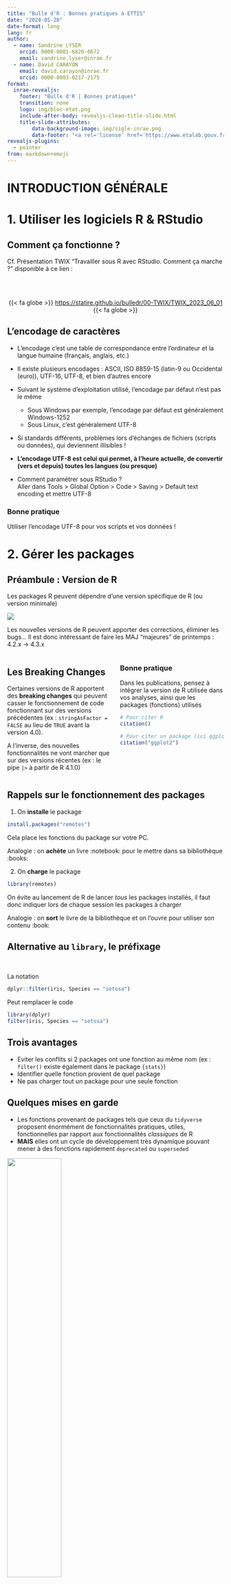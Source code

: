 ```yaml
---
title: "Bulle d'R : Bonnes pratiques à ETTIS"
date: "2024-05-28"
date-format: long
lang: fr  
author:
  - name: Sandrine LYSER
    orcid: 0000-0001-6820-0672
    email: sandrine.lyser@inrae.fr
  - name: David CARAYON
    email: david.carayon@inrae.fr
    orcid: 0000-0003-0217-2175
format: 
  inrae-revealjs:
    footer: "Bulle d'R | Bonnes pratiques"
    transition: none
    logo: img/bloc-etat.png
    include-after-body: revealjs-clean-title-slide.html
    title-slide-attributes:
        data-background-image: img/sigle-inrae.png
        data-footer: "<a rel='license' href='https://www.etalab.gouv.fr/licence-ouverte-open-licence/'><img alt='Creative Commons License' style='border-width:0; width:200px' src='https://www.etalab.gouv.fr/wp-content/uploads/2011/10/licence-ouverte-open-licence.gif' /><br></a>Présentation diffusée sous <a rel='license' href='https://www.etalab.gouv.fr/licence-ouverte-open-licence/'>Licence ouverte</a>."
revealjs-plugins:
  - pointer
from: markdown+emoji
---
```


# INTRODUCTION GÉNÉRALE {.inverse}

# 1. Utiliser les logiciels R & RStudio {.inverse}

## Comment ça fonctionne ?

Cf. Présentation TWIX "Travailler sous R avec RStudio. Comment ça marche ?" disponible à ce lien :

<br>
<br>

<center>

{{< fa globe >}} [https://statire.github.io/bulledr/00-TWIX/TWIX_2023_06_01](https://statire.github.io/bulledr/00-TWIX/TWIX_2023_06_01){target="_blank"} {{< fa globe >}}

</center>


## L'encodage de caractères

- L'encodage c'est une table de correspondance entre l'ordinateur et la langue  humaine (français, anglais, etc.)

- Il existe plusieurs encodages : ASCII, ISO 8859-15 (latin-9 ou Occidental (euro)), UTF-16, UTF-8, et bien d'autres encore

- Suivant le système d'exploitation utilisé, l'encodage par défaut n'est pas le même
  * Sous Windows par exemple, l'encodage par défaut est généralement Windows-1252
  * Sous Linux, c'est généralement UTF-8  

- Si standards différents, problèmes lors d'échanges de fichiers (scripts ou données), qui deviennent illisibles !  

- **L'encodage UTF-8 est celui qui permet, à l'heure actuelle, de convertir (vers et depuis) toutes les langues (ou presque)**  

- Comment paramétrer sous RStudio ?  
Aller dans Tools > Global Option > Code > Saving > Default text encoding et mettre UTF-8


::: {.callout-tip appearance="minimal"}
### Bonne pratique
Utiliser l'encodage UTF-8 pour vos scripts et vos données !
:::

# 2. Gérer les packages {.inverse}

## Préambule : Version de R

Les packages R peuvent dépendre d'une version spécifique de R (ou version minimale)

![](img/vers_R.png)

Les nouvelles versions de R peuvent apporter des corrections, éliminer les bugs... Il est donc intéressant de faire les MAJ "majeures" de printemps : 4.2.x $\rightarrow$ 4.3.x 

:::: {.columns}

::: {.column width="50%"}
::: {.callout-caution}
## Les Breaking Changes
Certaines versions de R apportent des **breaking changes** qui peuvent casser le fonctionnement de code fonctionnant sur des versions précédentes (ex : `stringAsFactor = FALSE` au lieu de `TRUE` avant la version 4.0). 

A l'inverse, des nouvelles fonctionnalités ne vont marcher que sur des versions récentes (ex : le pipe `|>` à partir de R 4.1.0)
:::
:::

::: {.column width="50%"}
::: {.callout-tip appearance="minimal"}
### Bonne pratique
Dans les publications, pensez à intégrer la version de R utilisée dans vos analyses, ainsi que les packages (fonctions) utilisés
```r
# Pour citer R
citation()

# Pour citer un package (ici ggplot2)
citation("ggplot2")
```
:::
:::
::::

## Rappels sur le fonctionnement des packages

1) On **installe** le package

```r
install.packages("remotes")
```
Cela place les fonctions du package sur votre PC.

::: {.callout-tip appearance="minimal" icon=false}
Analogie : on **achète** un livre :notebook: pour le mettre dans sa bibliothèque :books:
:::

::: {.fragment}

2)  On **charge** le package

```r
library(remotes)
```
On évite au lancement de R de lancer *tous* les packages installés, il faut donc indiquer lors de chaque session les packages à charger

::: {.callout-tip appearance="minimal" icon=false}
Analogie : on **sort** le livre de la bibliothèque et on l'ouvre pour utiliser son contenu :book:
:::
:::

## Alternative au `library`, le préfixage

<br>

La notation

```r
dplyr::filter(iris, Species == "setosa")
```

Peut remplacer le code

```r
library(dplyr)
filter(iris, Species == "setosa")
```

:::{.fragment}

::: {.callout-tip}
## Trois avantages
* Eviter les conflits si 2 packages ont une fonction au même nom (ex : `filter()` existe également dans le package `{stats}`)
* Identifier quelle fonction provient de quel package
* Ne pas charger tout un package pour une seule fonction
:::
:::

## Quelques mises en garde

* Les fonctions provenant de packages tels que ceux  du `tidyverse` proposent énormément de fonctionnalités pratiques, utiles, fonctionnelles par rapport aux fonctionnalités *classiques* de R
* **MAIS** elles ont un cycle de développement très dynamique pouvant mener à des fonctions rapidement `deprecated` ou `superseded`

![](img/lifecycle.png){fig-align="center" width="50%"}

::: {.fragment}
::: {.callout-tip appearance="minimal"}
### Bonne pratique
* Privilégier, lorsque c'est possible, les fonctions/packages les plus **stables** possible
:::
:::

#  3. Structurer ses scripts {.inverse}

## Penser reproductibilité
 
**Un principe :** on code pour les autres, en organisant son travail et en automatisant le plus possible


::: {.callout-tip appearance="minimal"}
### Bonnes pratiques
* Noms des fichiers & variables explicites, suivant les conventions de nommage (cf. @sec-convnom)
* Distinguer variables d'origine et variables créées en adoptant une règle de convention (par ex. utiliser `recod` en préfixe ou siffixe du nom des variables)
* Distinguer variables d'origine et variables créées en adoptant une règle de convention (par ex. utiliser `recod` en préfixe ou suffixe du nom des variables)
* Utilisation des chemins relatifs dans les programmes pour exécuter sans problème le code sur un autre ordinateur
* Coder de façon compréhensible avec des commentaires (aucune documentation supplémentaire ne devrait être fournie).
L'ajout des commentaires se fait en ajoutant `#` en début de ligne (raccourci clavier `CRTL + MAJ + C`)
* Identification de l'ordre d’exécution des programmes pour ré-exécution facilitée de tous les programmes
:::

::: {.callout-note}
## A noter
Ces grands principes ne sont pas exclusifs à R, ils sont valables quel que soit le langage de programmation
:::

## Respecter des règles pour faciliter la lecture (1/2)

- L'opérateur d'affectation est  `<-`

- Retour à la ligne régulièrement (**la longueur maximale recommandée d'une ligne est 80 caractères**) et après chaque pipe (`%>%` ou `|>`) 

- L'indentation se fait grâce à la touche `TAB`. Le raccourci `Ctrl+I` sert à réindenter les lignes de code sélectionnées

- Les opérateurs qui lient les objets entre eux `(=, +, -, <-, etc.)` sont entourés d'espaces

- Les opérateurs qui modifient un objet ou sélectionnent une partie d'un objet `(:, !!, $, @, [, ], [[, ]])` ne sont pas entourés d'espaces

```r
# On écrit 
1 + 1 = 2
dataframe$variable

# et non 
1+1=2
dataframe $ variable
```

## Respecter des règles pour faciliter la lecture (2/2)
- On insère un espace après la virgule mais pas avant, comme en français !

- On ne met pas d'espace avant ou après les parenthèses

- En revanche, les opérateurs de comparaison doivent être entourés d'espace pour ne pas être mal interprétés par R

```r
# On écrit
mean(x, na.rm = TRUE)  
1 < -10

# et non 
mean ( x , na.rm = TRUE )
1<-10
```

::: {.callout-note}
## A noter
RStudio signale les erreurs dans la marge des scripts
![](img/script.png)
:::


## Structurer son code

::: {.callout-tip appearance="minimal"}
### Bonnes pratiques

- Commencer l’écriture du script par les métadonnées (titre auteur, date, version de R, encodage, etc.)
- Ajouter la liste des packages utilisés et leur version
```r
# "à la main" lorsqu'on charge les packages
library(tidyverse)    # v1.3.2
library(dplyr)        # v1.1.0

# automatique
packages_utilises <- sessionInfo()
```
- Structurer en parties, sous-parties, grâce au raccourci `CTRL + MAJ + R ` ou à l'addin `strcode`
```r
#  Titre 1 -------------------------------------
## Titre 2 -------------------------------------

# ou bien 

#   ____________________________________________________________________________
#   Titre 1                                                                 ####

##  ............................................................................
##  Titre 2                                                                 ####
```
:::

## Si on n'est pas à l'aise avec l'écriture de codes...

Il existe des alternatives 'clic-bouton' :

- le package/addin [{esquisse}](https://dreamrs.github.io/esquisse/){target="_blank"} pour créer des graphiques en ggplot
![](img/logo_esquisse.png){fig-align="center" width="20%"}
- le package [{Factoshiny}](http://factominer.free.fr/graphs/factoshiny-fr.html){target="_blank"} pour améliorer facilement et de façon interactive les graphiques issus d'analyses factorielles (ACP, ACM, AFM, etc.) pour les rendre beaucoup plus lisibles

- [{R Commander}](https://www.john-fox.ca/RCommander/index.html){target="_blank"}, une interface utilisateur graphique (GUI)

::: {.callout-tip appearance="minimal"}
### Bonne pratique

Penser à récupérer les lignes de codes générées par ces utilitaires et à les stocker dans des scripts !
:::

# 4. Nommer ses données {.inverse}

## Utiliser des conventions de nommage {#sec-convnom}
- **`allowercase`** : tout en minuscule, sans séparateur  
- **`period.separated`** : tout en minuscule, mots séparés par des points  
- **`underscore_separated`** : tout en minuscule, mots séparés par un *underscore* (`_`)  
- **`lowerCamelCase`** : première lettre des mots en majuscule, à l'exception du premier mot ; et si nom simple, tout en minuscule  
- **`UpperCamelCase`** : première lettre des mots en majuscule, y compris le premier et même lorsque le nom est composé d'un seul mot

::: {.callout-tip appearance="minimal"}
### Bonne pratique
Possibilité de mixer les conventions mais garder une cohérence afin de faciliter la compréhension des fichiers et du code
:::

::: {.callout-caution}
**R est sensible à la casse** ce qui signifie que `variable` et `Variable` sont deux objets différents. 
:::

## Nommer les fichiers et les objets

- **Pour les fichiers**, on peut les nommer avec la structure `numero_nom_millesime.extension`, sans symboles spéciaux dans le nom  
*Rappel des symboles spéciaux : `-.,;:\/$`^`, caractères accentués, etc.*

*Exemple : `01_import_donnees_20230606.R`*  

- **Pour les variables**, il est recommandé d'utiliser un **nom**

*Exemple : `temperature_max`*

- **Pour les fonctions**, il est recommandé d'utiliser un **verbe**

*Exemple : `create.map` serait une fonction qui permettrait de créer une carte*

---

::: {.callout-tip appearance="minimal"}
## Bonne pratique
Pour les variables, comme pour les fonctions :  

* ne pas utiliser `T` ou `F` pour nommer des variables (ce sont les abréviations de `TRUE` et `FALSE`)
* ne pas utiliser de noms qui sont déjà des fonctions de R
:::


**Une aide pour écrire les scripts de façon _cohérente_**  {{< fa globe >}} [Tidyverse Style Guide](https://style.tidyverse.org/index.html){target="_blank"}  


# 5. Importer ses données {.inverse}

## Importer divers types de données

**Quels types de données peuvent être importés ?** 

- Données dans les formats "plats" ou formats délimités (.csv, .txt)
- Données issues d'Excel ou d'autres logiciels de statistique (Stata, SPSS, etc.)
- Données stockées dans des bases de données relationnelles  

::: {.callout-tip appearance="minimal"}
### Bonne pratique
**Bien étudier son jeu de données à importer, en se posant les questions suivantes :**

1. La première ligne contient-elle le nom des variables ?  
2. Quel est le séparateur des colonnes ? (`. , ; \t`)  
3. Quel est le caractère utilisé pour indiquer les décimales ? Le point (à l'anglo-saxonne) ou la virgule (à la française) ?  
4. Les valeurs textuelles sont-elles encadrées par des guillemets ? Si oui, s'agit-il de guillemets simples (`’`) ou de guillemets doubles (`"`) ?  
5. Y a-t-il des valeurs manquantes ? Si oui comment sont-elles indiquées ? 
:::

## Comment importer les différents fichiers ?

| Type     | Base R                 | Tidyverse                                   | Séparateur de colonnes | Séparateur décimal |
|:---------|:-----------------------|:--------------------------------------------|:-----------------------|:-------------------|
| Délimité | `read.csv()`           | `readr::read_csv()`                         | `,`                    | `.`                |
|          | `read.csv2()`          | `readr::read_csv2()`                        | `;`                    | `,`                |
|          | `read.table()`         | `readr::read_table()`                       |                        | `.`                |
|          | `read.delim()`         | `readr::read_delim()`                       | `\t`                   | `.`                |
|          | `read.delim2()`        | `readr::read_delim2()`                      | `\t`                   | `,`                |
| Excel    | `xlsx::read.xlsx()`    | `readxl::read_excel()`                      |                        |                    |
| SPSS     | `foreign::read.spss()` | `haven::read_spss()` ou `haven::read_sav()` |                        |                    |
| Stata    | `foreign::read.dta()`  | `haven::read_stata()`                       |                        |                    |
| SAS      | `foreign::read.ssd()`  | `haven::read_sas()`                         |                        |                    |
| dBase    | `foreign::read.dbf()`  | \-                                          |                        |                    |

---

**Exemple pour un fichier .csv**
```r
#| eval: false
#| include: true
#| message: false
#| echo: true
#| results: hide
#| code-copy: true
# En langage R de base
read.csv(file, header = TRUE, sep = ",", dec = ".")
```

```r
#| eval: false
#| include: true
#| message: false
#| echo: true
#| results: hide
#| code-copy: true
# En "tidyverse"
readr::read_csv(file, col_names = TRUE)
```

## Le concept de données `tidy`

:::: {.columns}

::: {.column width="50%"}

**Jeu de données "rangé"** :

- chaque variable est dans une colonne
- chaque observation est dans une ligne
- chaque valeur est dans une cellule
:::

::: {.column width="50%"}
![](img/screenshot_TidyData.png)

Source : Wickham & Grolemund (2017)
[R for Data Sciences: Visualize, Model, Transform, Tidy and Import Data](https://r4ds.had.co.nz){target="_blank"}
:::

::::

::: {.callout-caution}
On a des fichiers de données qui ne respectent pas toujours ces règles :

- en-têtes de colonnes ne sont pas des noms mais des valeurs
- plusieurs variables stockées dans une colonne
- variables stockées dans les lignes et les colonnes
- plusieurs types d'observations stockés dans le même tableau, etc.
:::


## "Ranger" ses données

**Solution pour ranger ses données = les verbes de `tidyr` :**

- `pivot_longer()` : transformer des colonnes en lignes
- `pivot_wider()` : transformer des lignes en colonnes
- `separate()` : séparer une colonne en plusieurs colonnes
- `separate_rows()` : séparer une colonne en plusieurs lignes
- `unite()` : regrouper plusieurs colonnes en une seule
- `extract()` : créer de nouvelles colonnes à partir d'une colonne de texte
- `complete()` : compléter des combinaisons de variables manquantes

## Besoin d'examiner rapidement vos données dans Excel ? 

Utilisez l'addin `viewxl` pour exporter interactivement des *data frame* de l'environnement global vers Excel

:::: {.columns}

::: {.column width="50%"}

- avec la fonction `view_in_xl`  
![](img/viewxl.png)
:::

::: {.column width="50%"}
- dans la console :

```r
viewxl::view_in_xl(diamonds)
```
![](img/excel_danger.jpeg)
:::

::::


#  6. Exporter ses résultats {.inverse}

## Exporter les graphiques

- **Directement via l'onglet 'Plots'** 
Cliquer sur 'Export' qui donne accès à trois options différentes :

  - save as image
  - save as PDF
  - copy to clipboard

- **Dans un script**, avec les fonctions `jpeg()`, `png()`, `bmp()` ou `tiff()` ou  `pdf()` du package [{grDevices}](https://uribo.github.io/rpkg_showcase/graphics/grDevices.html){target="_blank"}

```r
png(filename = "fichier.png")
ggplot(...)
dev.off()
```

- **On préfèrera utiliser la fonction `ggsave` du package [{ggplot2}](https://ggplot2.tidyverse.org/)**![](img/logo_ggplot2.png){fig-align="center" width="8%"}
```r
ggplot(...) +
  ...
ggsave(filename = name.extension)
```

## Exporter les tableaux

Comme on importe divers formats de données, on peut exporter les données depuis R vers divers formats

| Type de fichier | Base R                                     | Tidyverse                          |
|:----------------|:-------------------------------------------|:-----------------------------------|
| .txt            | `write.table()`                            | `readr::write_delim(delim = "\t")` |
| .csv            | `write.csv()`                              | `readr::write_csv()`               |
| .xlsx           | `openxlsx2::write_xlsx()` OU `writexl::write_xlsx()` | \-                       |
| .dbf            | `foreign::write.dbf()`                     | \-                                 |
| .sav (SPSS)     | `foreign::write.foreign(package = "SPSS")` | `haven::write_sav()`               |
| .dta (Stata)    | `foreign::write.dta()`                     | `haven::write_dta()`               |


# COMMENT ORGANISER SON TRAVAIL ? {.inverse}

# 7. Travailler en projets {.inverse}

## Créer un projet sous RStudio {background-image="img/rstudio-logo.png" background-size="100px" background-position="top 40px right 80px"} 
À partir de l'icône dédiée en haut à droite de RStudio

![](./img/screenshot_RStudio_01NewProject.png){fig-align="center" width="70%"} 


## Créer un projet sous RStudio {background-image="img/rstudio-logo.png" background-size="100px" background-position="top 40px right 80px"}

Sélectionner l'option "*New project*", puis l'option "*New Directory*" et enfin "*Empty Project*"  

![](./img/screenshot_RStudio_02CreateProject.png){width="32%"} ![](./img/screenshot_RStudio_03ProjectType.png){width="32%"} ![](./img/screenshot_RStudio_04ProjectDirectory.png){width="32%"}

## Exemples d'arborescence

**Exemples de structurations**  
(chacun s'organisera de la façon qu'il juge la plus adaptée à ses usages)  

:::: {.columns}

::: {.column width="50%"}
![](./img/filestructure.png){width="75%"}
:::

::: {.column width="50%"}
::: {.callout-note}
## A noter
Le plus important, ce sont les **données initiales** et les **scripts de traitements**.
:::
:::

::::





##  Coup de pouce : Le package [{InraeThemes}](https://davidcarayon.github.io/InraeThemes/) {background-image="img/logo_hex.png" background-size="100px" background-position="top 40px right 80px"}

<br>
<br>

```r
# install.packages("remotes")
remotes::install_github("davidcarayon/InraeThemes")
InraeThemes::new_analysis()
```

<br>


:::: {.columns}

::: {.column width="50%"}

![](img/cap_project_IT.png){fig-align="center" width="70%"}
:::

::: {.column width="50%"}
![](img/project_IT){fig-align="center" width="40%"}
:::

::::

# COMMENT ANALYSER SES DONNÉES ? {.inverse}

# 8. Outils d'exploration {.inverse}

## Fonction `summary()`

- **Utile pour avoir une vue résumée d'une variable** 
- S'applique à tout type d'objet, y compris un *data frame* entier, et s'adapte à la nature des variables contenues 

```r
library(tidyverse)
```

```r
data(iris)
iris %>% 
  summary()
```


## Fonction `glimpse()` du package [{dplyr}](https://dplyr.tidyverse.org/){target="_blank"}

**Permet de visualiser de manière condensée le contenu d'un tableau de données**  

```r
data(iris) 
iris %>% 
  dplyr::glimpse()
```


## Fonction `describe()` du package [{questionr}](https://juba.github.io/questionr/index.html){target="_blank"}

**Décrit également les différentes variables d'un tableau de données**
```r
data(iris) 
iris %>% 
  questionr::describe()
```

## Fonction `tbl_summary()` du package [{gtsummary}](https://www.danieldsjoberg.com/gtsummary/){target="_blank"}

**Permet la production de tableaux croisés et autre tables complexes prêtes pour publication. S'appuie sur Great Tables ([{gt}](https://gt.rstudio.com))**

```r
data(iris) 
iris %>% 
  gtsummary::tbl_summary()
```

## Fonction `dfSummary()` du package [{summarytools}](https://cran.r-project.org/web/packages/summarytools/vignettes/introduction.html){target="_blank"}

**Présentation des résultats dans un tableau, pour variables QN & QL**
```r
data(iris) 
iris %>%  
  summarytools::dfSummary(graph.col = FALSE)
```


## Explorer les données manquantes avec la fonction `vis_miss()` du package [{visdat}](https://cran.r-project.org/web/packages/visdat/readme/README.html){target="_blank"}

<br>
<br>

```r
library(visdat)
vis_miss(airquality)
```

![](img/vismiss.png){fig-align="center" width="40%"}

## L'exploration en un bouton avec [{DataExplorer}](https://cran.r-project.org/web/packages/DataExplorer/vignettes/dataexplorer-intro.html){target="_blank"} {background-image="img/dataexplorer.png" background-size="100px" background-position="top 40px right 80px"} 

-  `plot_histogram()`, `plot_bar()`, `plot_density()` proposent des graphiques en sélectionnant les variables pertinentes à chaque cas

- Rapport automatique, au format HTML avec `create_report()` : Visualisations graphiques (distributions, analyses de corrélations, ACP), état des lieux du jeu de données, concernant notamment le type des variables ou les données manquantes  

::: {.callout-tip}
## Bonus
[{FactoInvestigate}](http://factominer.free.fr/reporting/index_fr.html) pour quelque chose de similaire mais spécifique à des sorties d'analyses multivariées !
:::

::: {.callout-note}
## A noter
Fonctions utiles pour première exploration des données, sans autre programmation nécessaire.  

**Pour aller plus loin...** programmation lettrée (Rmarkdown/Quarto) [session dédiée si nécessaire]
:::

#  9. Quelques packages conseils {.inverse}

## [{questionr}](https://juba.github.io/questionr/index.html){target="_blank"} : particulièrement dédié au traitement de données d'enquêtes (variables qualitatives)

<br>

```r
library(questionr)
data(hdv2003)
freq(hdv2003$qualif, cum = TRUE, total = TRUE, sort = "dec")
```

## [{skimr}](https://docs.ropensci.org/skimr/){target="_blank"} : un summary sous stéroïdes :muscle: {background-image="img/logo_skimr.png" background-size="100px" background-position="top 40px right 80px"} 

:::: {.columns}

::: {.column width="40%"}
```r
library(skimr)
skimr::skim(mtcars)
```
:::

::: {.column width="60%"}
:::

::::


![](img/skimr.png)


## [{tidymodels}](https://www.tidymodels.org){target="_blank"} : le tidyverse de la modélisation {background-image="img/tidymodels.png" background-size="150px" background-position="top 40px right 80px"} 


<br>
<br>

- Propose une interface unifiée à tous les types de modèles (`lm`, `glm`, `randomForests`, `xgboost`, etc.)

![](img/tidymodels-workflow.jpg){fig-align="center" width="80%"}

## [{ggstatsplot}](https://indrajeetpatil.github.io/ggstatsplot/){target="_blank"} : combiner statistiques et représentations graphiques {background-image="img/ggstatsplots_logo.png" background-size="100px" background-position="top 40px right 80px"} 

<br>

```r
library(ggstatsplots)
```

<br>

:::: {.columns}

::: {.column width="50%"}
![](img/ggstatsplot.png){fig-align="center" width="100%"}
:::

::: {.column width="50%"}
![](img/ggscatter.png){fig-align="center" width="80%"}
:::

::::

## [{sf} & {mapsf}](https://riatelab.github.io/mapsf/){target="_blank"} : traitements spatiaux et cartographie comme un pro {background-image="img/sf.png" background-size="100px" background-position="top 40px right 80px"} 


:::: {.columns}

::: {.column width="50%"}
![](img/mapsf.png){fig-align="center" width="100%"}
:::

::: {.column width="50%"}
![](img/mf-map.png){fig-align="center" width="80%"}
:::

::::

## Analyses factorielles

**Deux grandes écoles** 

:::: {.columns}

::: {.column width="40%"}
::: {.fragment}
```r
library(ade4)
library(adegraphics)
```

![](img/ade4.png)


:::
:::

::: {.column width="60%"}
::: {.fragment}
```r
library(FactoMineR)
library(factoextra) # + FactoInvestigate + FactoShiny
```

![](img/facto.png) 

{{< fa caret-right >}} :trophy: en général privilégié

:::
:::

::::


## [{PCAmixdata}](https://cran.r-project.org/web/packages/PCAmixdata/vignettes/PCAmixdata.html){target="_blank"} : l'analyse de données mixtes

> Chavent, M., Kuentz-Simonet, V., Labenne, A., & Saracco, J. (2014). Multivariate analysis of mixed data: The R package PCAmixdata. arXiv preprint arXiv:1411.4911.

![](img/pcamix.png){fig-align="center" width="40%"}

## Police et ligature : Fira Code

Police à installer [ici](https://fonts.google.com/specimen/Fira+Code)

![](img/ligatures.png)

# ALLER PLUS LOIN... ET SORTIR DE R & RStudio {.inverse}

# 10. Des outils pour valoriser, communiquer ses travaux {.inverse} 

## Markdown {background-image="img/markdown.png" background-size="200px" background-position="top 40px right 80px"}

<br>

![](img/markdown-ex.png){fig-align="center" width="100%"}

## Quarto

- Quarto est le *successeur* de Rmarkdown qui se veut plus généraliste et polyglotte
- :warning: Rmarkdown n'est pas mort pour autant ! 

:::: {.columns}

::: {.column width="50%"}
![Rmarkdown : centré sur R](img/r-knitr-rmd.jpeg)
:::

::: {.column width="50%"}
![Quarto : Approche plus généraliste](img/quarto_tech.png)
:::

::::

## Une [extension INRAE](https://riatelab.github.io/mapsf/){target="_blank"} ! {background-image="img/logo-4.png" background-size="200px" background-position="top 40px right 80px"} 

<br>
<br>

:::: {.columns}

::: {.column width="50%"}
![](img/docs.jpg)
:::

::: {.column width="50%"}
![](img/website.png)
:::

::::

Plus d'informations sur {{< fa globe >}} [Github](https://github.com/davidcarayon/quarto-inrae-extension){target="_blank"}

## Renv : Figer ses versions de packages R {background-image="img/renv_logo.svg" background-size="200px" background-position="top 40px right 80px"} 

<br>

:::: {.columns}

::: {.column width="50%"}
**Sans {renv}**

![](img/shared-library.svg)

Les packages sont communs pour tous les projets

:::

::: {.column width="50%"}
**Avec {renv}**

![](img/renv.png)

Le projet 1 peut utiliser dplyr 1.0.2 et le projet 2 dplyr 0.8.2
:::

::::

## Git & Gitlab/Hub {background-image="img/logo_git.png" background-size="200px" background-position="top 40px right 80px"} 

:::: {.columns}

::: {.column width="50%"}
![](img/finaldoc.png){fig-align="center" width="90%"}
:::

::: {.column width="50%"}
![](img/gitworkflow.png){fig-align="center" width="90%"}

**Pourquoi utiliser Git ?**

* Garder en mémoire chaque modification de chaque fichier, pourquoi elle a eu lieu, quand et par qui

* Faciliter le développement collaboratif : fusion des différentes modifications

* Revenir aux versions précédentes (+ sauvegarde du travail)

* Déployer son travail en ligne (Pages)

:::

::::


## Shiny : Des application web {background-image="img/shinylogo.png" background-size="100px" background-position="top 40px right 80px"}

::: columns
::: {.column width="40%"}
![](img/shiny.png){fig-align="center" width="80%"}

- Shiny est un package R qui permet de développer facilement des applications web interactives dans une syntaxe R très simple (pouvant être complétée par du HTML / CSS / JS pour les applications les plus abouties).

- Outil principalement utilisé pour l'analyse et la visualisation de données, ou encore la mise à disposition de code R "complexe" en presse-bouton

- Excellent outil de valorisation et diffusion des résultats de recherche

:::

::: {.column width="60%"}

<br>

![](img/feature.png)
:::
:::




# POUR CONCLURE {.inverse}

## Ne soyons pas trop exigeants...

:::: {.columns}

::: {.column width="40%"}
![](img/usingr.jpeg){width="100%" fig-align="center"}

[reddit.com/r/rstatsmemes/](https://www.reddit.com/r/rstatsmemes/){target="_blank"}

:::

::: {.column width="60%"}
![](img/mess.png){width="100%" fig-align="center"}
![](img/packages_mess.jpeg){width="60%" fig-align="center"}
:::

::::

## Merci ! Des questions ?

::: {.callout-note appearance="minimal"}

###### Les liens
{{< fa brands github >}}   [https://github.com/statire/bulledr](https://github.com/statire/bulledr){target="_blank"}

{{< fa brands github >}}   [https://github.com/davidcarayon/InraeThemes](https://github.com/davidcarayon/InraeThemes){target="_blank"}

{{< fa brands github >}}   [https://github.com/davidcarayon/quarto-inrae-extension](https://github.com/davidcarayon/quarto-inrae-extension){target="_blank"}

:::


::: {.callout-note appearance="minimal"}

###### Ressources

{{< fa sheet-plastic >}}  [Cheatsheet Bonnes Pratiques en R à ETTIS](https://github.com/statire/bulledr/blob/main/CheatSheet_bulledr_ETTIS.pdf) (PDF)

{{< fa globe >}}   [https://www.productive-r-workflow.com](https://www.productive-r-workflow.com){target="_blank"}

{{< fa book >}}   [R for Data Science (2e)](https://r4ds.hadley.nz){target="_blank"}

:::

{{< fa brands slideshare >}} Slides consultables ici : <br> [https://statire.github.io/bulledr/01-bonnes_pratiques/](https://statire.github.io/bulledr/01-bonnes_pratiques/){target="_blank"}


## Slides made with ...{.plain}

<center>

![](img/logo-4.png){width=400px fig-align="center"}

{{< fa brands github >}}   [https://github.com/davidcarayon/quarto-inrae-extension](https://github.com/davidcarayon/quarto-inrae-extension){target="_blank"}

</center>
